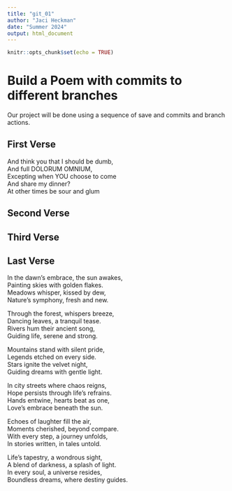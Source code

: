 ```yaml
---
title: "git_01"
author: "Jaci Heckman"
date: "Summer 2024"
output: html_document
---
```


```r
knitr::opts_chunk$set(echo = TRUE)
```
# Build a Poem with commits to different branches
Our project will be done using a sequence of save and commits and branch actions.
<!-- Do not modify or change any text in "!--" bracketed areas such as this --- these are instructions to
you, if you change any of this the git program will notice it and compromise your git merging strategy !-->

## First Verse 
<!--Put the first five lines of a poem by Lewis Carrol in this section!-->
And think you that I should be dumb,  
And full DOLORUM OMNIUM,  
Excepting when YOU choose to come  
And share my dinner?  
At other times be sour and glum  

## Second Verse
<!--Put the first five lines of a poem by Robert Frost here!-->

## Third Verse
<!--Put the first two verses of The Walrus and the Carpenter here!-->

## Last Verse
<!--Put a short poem you created using chatGPT of 20 to 30 lines,here!-->

In the dawn's embrace, the sun awakes,  
Painting skies with golden flakes.  
Meadows whisper, kissed by dew,  
Nature's symphony, fresh and new.  

Through the forest, whispers breeze,  
Dancing leaves, a tranquil tease.  
Rivers hum their ancient song,  
Guiding life, serene and strong.  

Mountains stand with silent pride,  
Legends etched on every side.  
Stars ignite the velvet night,  
Guiding dreams with gentle light.  

In city streets where chaos reigns,  
Hope persists through life's refrains.  
Hands entwine, hearts beat as one,  
Love's embrace beneath the sun.  

Echoes of laughter fill the air,  
Moments cherished, beyond compare.  
With every step, a journey unfolds,  
In stories written, in tales untold.  

Life's tapestry, a wondrous sight,  
A blend of darkness, a splash of light.  
In every soul, a universe resides,   
Boundless dreams, where destiny guides.   